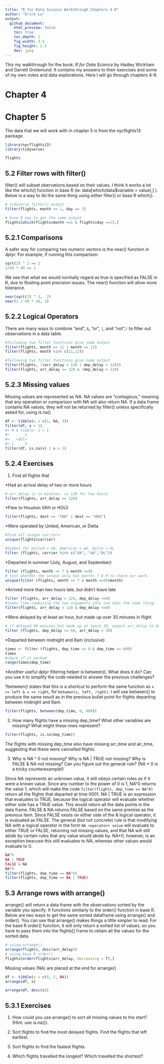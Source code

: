 ```yaml
---
title: "R for Data Science Walkthrough Chapters 4-8"
author: "Erick Lu"
output: 
  github_document:
    html_preview: false
    toc: true
    toc_depth: 2
    fig_width: 3.5
    fig_height: 2.5
    dev: jpeg
---
```


This my walkthrough for the book: _R for Data Science_ by Hadley Wickham and Garrett Grolemund. It contains my answers to their exercises and some of my own notes and data explorations. Here I will go through chapters 4-8.

# Chapter 4

# Chapter 5

The data that we will work with in chapter 5 is from the nycflights13 package.

```r
library(nycflights13)
library(tidyverse)

flights
```

## 5.2 Filter rows with filter()

filter() will subset obervations based on their values. I think it works a lot like the which() function in base R (ie: data[which(data$variable > value),] ). Below is a way to do the same thing using either filter() or base R which().

```r
# tidyverse filter() output
filter(flights, month == 1, day == 1)

# base R way to get the same output
flights[which(flights$month ==1 & flights$day ==1),]
```

## 5.2.1 Comparisons

A safer way for comparing two numeric vectors is the near() function in dplyr. For example, if running this comparison:

```r
sqrt(2) ^ 2 == 2
1/49 * 49 == 1
```

We see that what we would normally regard as true is specified as FALSE in R, due to floating point precision issues. The near() function will allow more tolerance.

```r
near(sqrt(2) ^ 2,  2)
near(1 / 49 * 49, 1)
```

## 5.2.2 Logical Operators

There are many ways to combine "and", ```&```, "or", ```|```, and "not",```!``` to filter out observations in a data table.

```r
#following two filter functions give same output
filter(flights, month == 11 | month == 12)
filter(flights, month %in% c(11,12))

#following two filter functions give same output
filter(flights, !(arr_delay > 120 | dep_delay > 120))
filter(flights, arr_delay <= 120 & !dep_delay > 120)
```


## 5.2.3 Missing values

Missing values are represented as NA. NA values are "contagious," meaning that any operation or comparison with NA will also return NA. If a data frame contains NA values, they will not be returned by filter() unless specifically asked for, using is.na()

```r
df <- tibble(x = c(1, NA, 3))
filter(df, x > 1)
#> # A tibble: 1 × 1
#>       x
#>   <dbl>
#> 1     3
filter(df, is.na(x) | x > 1)
```


## 5.2.4 Exercises

1. Find all flights that

*Had an arrival delay of two or more hours

```r
# arr_delay is in minutes, so 120 for two hours
filter(flights, arr_delay >= 120)
```

*Flew to Houston (IAH or HOU)

```r
filter(flights, dest == "IAH" | dest == "HOU")
```

*Were operated by United, American, or Delta

```r
#find all unique carriers:
unique(flights$carrier)

#Symbol for United = UA, American = AA, Delta = DL
filter (flights, carrier %in% c("UA", "AA","DL"))
```


*Departed in summer (July, August, and September)

```r
filter (flights, month >= 7 & month <=9)
# test whether the output only has months 7 8 9 to check our work.
unique(filter (flights, month >= 7 & month <=9)$month)
```


*Arrived more than two hours late, but didn’t leave late

```r
filter (flights, arr_delay > 120, dep_delay <=0)
#looks like combining the two arguments into one does the same thing.
filter(flights, arr_delay > 120 & dep_delay <=0)
```

*Were delayed by at least an hour, but made up over 30 minutes in flight

```r
# if delayed 60 minutes but made up at least 30, expect arr_delay to be less than 60-30 = 30 min
filter (flights, dep_delay >= 60, arr_delay < 30)

```

*Departed between midnight and 6am (inclusive)

```r
times <- filter (flights, dep_time >= 0 & dep_time <= 600)
times
#check if it worked
range(times$dep_time)
```

*Another useful dplyr filtering helper is between(). What does it do? Can you use it to simplify the code needed to answer the previous challenges?

?between() states that this is a shortcut to perform the same function as ```x >= left & x <= right```, for ```between(x, left, right)```. I will use between() to produce the same result as in the previous bullet point for flights departing between midnight and 6am.

```r
filter(flights, between(dep_time, 0, 600))
```


2. How many flights have a missing dep_time? What other variables are missing? What might these rows represent?


```r
filter(flights, is.na(dep_time))
```

The flights with missing dep_time also have missing arr_time and air_time, suggesting that these were cancelled flights.

3. Why is NA ^ 0 not missing? Why is NA | TRUE not missing? Why is FALSE & NA not missing? Can you figure out the general rule? (NA * 0 is a tricky counterexample!)

Since NA represents an unknown value, it still obeys certain rules as if it were a known value. Since any number to the power of 0 is 1, NA^0 returns the value 1, which will make the code ```filter(flights, dep_time == NA^0)``` return all the flights that departed at time 0001. NA | TRUE is an expression that evaluates to TRUE, because the logical operator will evaluate whether either side has a TRUE value. This would return all the data points in the data frame. FALSE & NA returns FALSE based on the same premise as the previous item. Since FALSE exists on either side of the & logical operator, it is evaluated as FALSE. The general (but not concrete) rule is that modifying NA with a logical operator in the form ```NA <operator> value``` will evaluate to either TRUE or FALSE, returning not missing values, and that NA will still abide by certain rules that any value would abide by. NA*0, however, is an exception beacuse this still evaluates to NA, whereas other values would evaluate to 0. 

```r
NA^0
NA | TRUE
FALSE & NA
NA*0
filter(flights, dep_time == NA^0)
filter(flights, dep_time == NA | TRUE)
```


## 5.3 Arrange rows with arrange()

arrange() will return a data frame with the observations sorted by the variable you specify. It functions similarly to the order() function in base R. Below are two ways to get the same sorted dataframe using arrange() and order(). You can see that arrange() makes things a little simpler to read. For the base R order() function, it will only return a sorted list of values, so you have to pass them into the flights[] frame to obtain all the values for the sorted data.

```r
# using arrange()
arrange(flights, desc(arr_delay))
# using base R order()
flights[order(flights$arr_delay, decreasing = T),]
```

Missing values (NA) are placed at the end for arrange()


```r
df <- tibble(x = c(5, 2, NA))
arrange(df, x)

arrange(df, desc(x))

```


## 5.3.1 Exercises

1. How could you use arrange() to sort all missing values to the start? (Hint: use is.na()).

2. Sort flights to find the most delayed flights. Find the flights that left earliest.

3. Sort flights to find the fastest flights.

4. Which flights travelled the longest? Which travelled the shortest?





